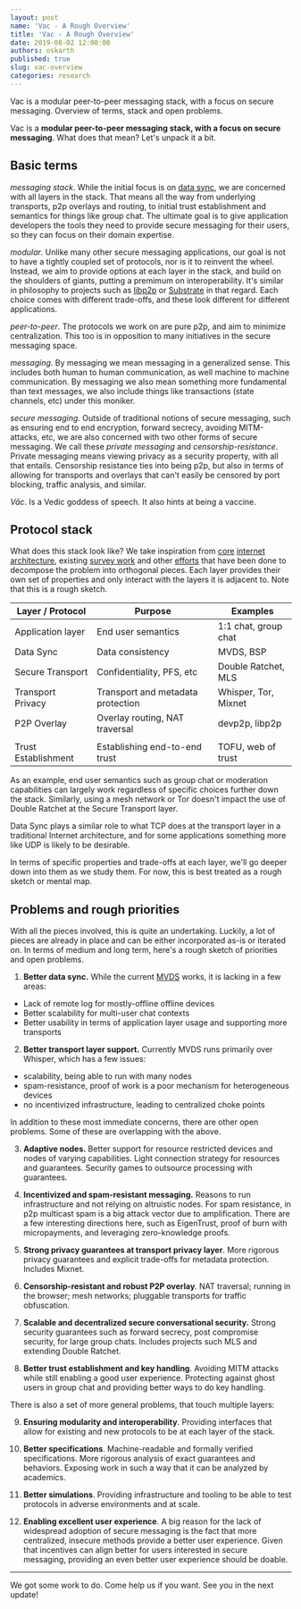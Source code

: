 ```yaml
---
layout: post
name: 'Vac - A Rough Overview'
title: 'Vac - A Rough Overview'
date: 2019-08-02 12:00:00
authors: oskarth
published: true
slug: vac-overview
categories: research
---
```


Vac is a modular peer-to-peer messaging stack, with a focus on secure messaging. Overview of terms, stack and open problems.

<!--truncate-->

Vac is a **modular peer-to-peer messaging stack, with a focus on secure messaging**. What does that mean? Let's unpack it a bit.

## Basic terms

_messaging stack_. While the initial focus is on [data sync](https://vac.dev/p2p-data-sync-for-mobile), we are concerned with all layers in the stack. That means all the way from underlying transports, p2p overlays and routing, to initial trust establishment and semantics for things like group chat. The ultimate goal is to give application developers the tools they need to provide secure messaging for their users, so they can focus on their domain expertise.

_modular_. Unlike many other secure messaging applications, our goal is not to have a tightly coupled set of protocols, nor is it to reinvent the wheel. Instead, we aim to provide options at each layer in the stack, and build on the shoulders of giants, putting a premimum on interoperability. It's similar in philosophy to projects such as [libp2p](https://libp2p.io/) or [Substrate](https://www.parity.io/substrate/) in that regard. Each choice comes with different trade-offs, and these look different for different applications.

_peer-to-peer_. The protocols we work on are pure p2p, and aim to minimize centralization. This too is in opposition to many initiatives in the secure messaging space.

_messaging_. By messaging we mean messaging in a generalized sense. This includes both human to human communication, as well machine to machine communication. By messaging we also mean something more fundamental than text messages, we also include things like transactions (state channels, etc) under this moniker.

_secure messaging_. Outside of traditional notions of secure messaging, such as ensuring end to end encryption, forward secrecy, avoiding MITM-attacks, etc, we are also concerned with two other forms of secure messaging. We call these _private messaging_ and _censorship-resistance_. Private messaging means viewing privacy as a security property, with all that entails. Censorship resistance ties into being p2p, but also in terms of allowing for transports and overlays that can't easily be censored by port blocking, traffic analysis, and similar.

_Vāc_. Is a Vedic goddess of speech. It also hints at being a vaccine.

## Protocol stack

What does this stack look like? We take inspiration from [core](https://tools.ietf.org/html/rfc793) [internet architecture](https://www.ietf.org/rfc/rfc1122.txt), existing [survey work](https://css.csail.mit.edu/6.858/2020/readings/secure-messaging.pdf) and other [efforts](https://code.briarproject.org/briar/briar/wikis/A-Quick-Overview-of-the-Protocol-Stack) that have been done to decompose the problem into orthogonal pieces. Each layer provides their own set of properties and only interact with the layers it is adjacent to. Note that this is a rough sketch.

| Layer / Protocol    | Purpose                           | Examples             |
| ------------------- | --------------------------------- | -------------------- |
| Application layer   | End user semantics                | 1:1 chat, group chat |
| Data Sync           | Data consistency                  | MVDS, BSP            |
| Secure Transport    | Confidentiality, PFS, etc         | Double Ratchet, MLS  |
| Transport Privacy   | Transport and metadata protection | Whisper, Tor, Mixnet |
| P2P Overlay         | Overlay routing, NAT traversal    | devp2p, libp2p       |
|                     |                                   |
| Trust Establishment | Establishing end-to-end trust     | TOFU, web of trust   |

As an example, end user semantics such as group chat or moderation capabilities can largely work regardless of specific choices further down the stack. Similarly, using a mesh network or Tor doesn't impact the use of Double Ratchet at the Secure Transport layer.

Data Sync plays a similar role to what TCP does at the transport layer in a traditional Internet architecture, and for some applications something more like UDP is likely to be desirable.

In terms of specific properties and trade-offs at each layer, we'll go deeper down into them as we study them. For now, this is best treated as a rough sketch or mental map.

## Problems and rough priorities

With all the pieces involved, this is quite an undertaking. Luckily, a lot of pieces are already in place and can be either incorporated as-is or iterated on. In terms of medium and long term, here's a rough sketch of priorities and open problems.

1. **Better data sync.** While the current [MVDS](https://rfc.vac.dev/spec/2/) works, it is lacking in a few areas:

- Lack of remote log for mostly-offline offline devices
- Better scalability for multi-user chat contexts
- Better usability in terms of application layer usage and supporting more transports

2. **Better transport layer support.** Currently MVDS runs primarily over Whisper, which has a few issues:

- scalability, being able to run with many nodes
- spam-resistance, proof of work is a poor mechanism for heterogeneous devices
- no incentivized infrastructure, leading to centralized choke points

In addition to these most immediate concerns, there are other open problems. Some of these are overlapping with the above.

3. **Adaptive nodes.** Better support for resource restricted devices and nodes of varying capabilities. Light connection strategy for resources and guarantees. Security games to outsource processing with guarantees.

4. **Incentivized and spam-resistant messaging.** Reasons to run infrastructure and not relying on altruistic nodes. For spam resistance, in p2p multicast spam is a big attack vector due to amplification. There are a few interesting directions here, such as EigenTrust, proof of burn with micropayments, and leveraging zero-knowledge proofs.

5. **Strong privacy guarantees at transport privacy layer**. More rigorous privacy guarantees and explicit trade-offs for metadata protection. Includes Mixnet.
6. **Censorship-resistant and robust P2P overlay**. NAT traversal; running in the browser; mesh networks; pluggable transports for traffic obfuscation.

7. **Scalable and decentralized secure conversational security.** Strong security guarantees such as forward secrecy, post compromise security, for large group chats. Includes projects such MLS and extending Double Ratchet.

8. **Better trust establishment and key handling**. Avoiding MITM attacks while still enabling a good user experience. Protecting against ghost users in group chat and providing better ways to do key handling.

There is also a set of more general problems, that touch multiple layers:

9. **Ensuring modularity and interoperability**. Providing interfaces that allow for existing and new protocols to be at each layer of the stack.

10. **Better specifications**. Machine-readable and formally verified specifications. More rigorous analysis of exact guarantees and behaviors. Exposing work in such a way that it can be analyzed by academics.

11. **Better simulations**. Providing infrastructure and tooling to be able to test protocols in adverse environments and at scale.

12. **Enabling excellent user experience**. A big reason for the lack of widespread adoption of secure messaging is the fact that more centralized, insecure methods provide a better user experience. Given that incentives can align better for users interested in secure messaging, providing an even better user experience should be doable.

---

We got some work to do. Come help us if you want. See you in the next update!

